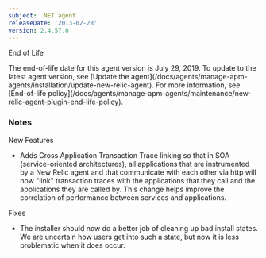 ```yaml
---
subject: .NET agent
releaseDate: '2013-02-28'
version: 2.4.57.0
---
```


End of Life

<Callout variant="important">
  The end-of-life date for this agent version is July 29, 2019. To update to the latest agent version, see [Update the agent](/docs/agents/manage-apm-agents/installation/update-new-relic-agent). For more information, see [End-of-life policy](/docs/agents/manage-apm-agents/maintenance/new-relic-agent-plugin-end-life-policy).
</Callout>

### Notes

New Features

* Adds Cross Application Transaction Trace linking so that in SOA (service-oriented architectures), all applications that are instrumented by a New Relic agent and that communicate with each other via http will now "link" transaction traces with the applications that they call and the applications they are called by. This change helps improve the correlation of performance between services and applications.

Fixes

* The installer should now do a better job of cleaning up bad install states. We are uncertain how users get into such a state, but now it is less problematic when it does occur.
